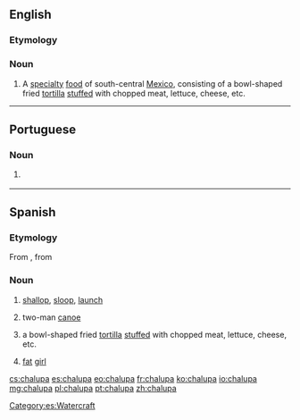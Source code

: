 ==English==

===Etymology===
{{etyl|es|en}}

===Noun===
{{en-noun}}

# A [[specialty]] [[food]] of south-central [[Mexico]], consisting of a bowl-shaped fried [[tortilla]] [[stuffed]] with chopped meat, lettuce, cheese, etc.

----

==Portuguese==

===Noun===
{{pt-noun|f}}

# {{label|pt|nautical}} {{l|en|sloop}} {{gloss|single-masted sailboat}}

----

==Spanish==
{{wikipedia}}

===Etymology===
From {{etyl|fr|es}} {{term|chaloupe|lang=fr}}, from {{etyl|nl|es}} {{term|sloep|lang=nl}}

===Noun===
{{es-noun|f}}

# {{context|nautical|lang=es}} [[shallop]], [[sloop]], [[launch]] {{gloss|a kind of longboat}}
# {{context|Mexico|lang=es}} two-man [[canoe]]
# {{context|Mexico|lang=es}} a bowl-shaped fried [[tortilla]] [[stuffed]] with chopped meat, lettuce, cheese, etc.
# {{context|Mexico|slang|lang=es}} [[fat]] [[girl]]

[[Category:es:Watercraft]]

[[cs:chalupa]]
[[es:chalupa]]
[[eo:chalupa]]
[[fr:chalupa]]
[[ko:chalupa]]
[[io:chalupa]]
[[mg:chalupa]]
[[pl:chalupa]]
[[pt:chalupa]]
[[zh:chalupa]]